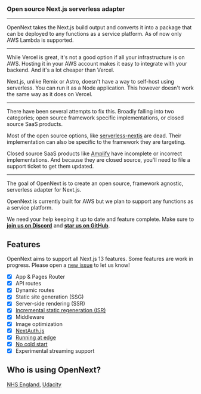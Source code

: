 
### Open source Next.js serverless adapter

---

OpenNext takes the Next.js build output and converts it into a package that can be deployed to any functions as a service platform. As of now only AWS Lambda is supported.


---

While Vercel is great, it's not a good option if all your infrastructure is on AWS. Hosting it in your AWS account makes it easy to integrate with your backend. And it's a lot cheaper than Vercel.

Next.js, unlike Remix or Astro, doesn't have a way to self-host using serverless. You can run it as a Node application. This however doesn't work the same way as it does on Vercel.

---

There have been several attempts to fix this. Broadly falling into two categories; open source framework specific implementations, or closed source SaaS products.

Most of the open source options, like [serverless-nextjs](https://github.com/serverless-nextjs/serverless-next.js) are dead. Their implementation can also be specific to the framework they are targeting.

Closed source SaaS products like [Amplify](https://aws.amazon.com/amplify/) have incomplete or incorrect implementations. And because they are closed source, you'll need to file a support ticket to get them updated.

---

The goal of OpenNext is to create an open source, framework agnostic, serverless adapter for Next.js.

OpenNext is currently built for AWS but we plan to support any functions as a service platform.

We need your help keeping it up to date and feature complete. Make sure to [**join us on Discord**](https://sst.dev/discord) and [**star us on GitHub**](https://github.com/sst/open-next).
## Features

OpenNext aims to support all Next.js 13 features. Some features are work in progress. Please open a [new issue](https://github.com/sst/open-next/issues/new) to let us know!

- [x] App & Pages Router
- [x] API routes
- [x] Dynamic routes
- [x] Static site generation (SSG)
- [x] Server-side rendering (SSR)
- [x] [Incremental static regeneration (ISR)](/inner_workings/isr)
- [x] Middleware
- [x] Image optimization
- [x] [NextAuth.js](https://next-auth.js.org)
- [x] [Running at edge](/advanced/architecture#running-at-edge)
- [x] [No cold start](/inner_workings/warming)
- [x] Experimental streaming support

## Who is using OpenNext?

[NHS England](https://github.com/nhs-england-tools/terraform-aws-opennext),
[Udacity](https://engineering.udacity.com/deploying-next-js-on-the-edge-with-sst-is-sst-the-game-changer-its-claimed-to-be-1f05a0abc27c)